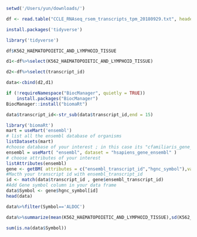 

```r
setwd('/Users/yun/downloads/')
```

```r
df <- read.table("CCLE_RNAseq_rsem_transcripts_tpm_20180929.txt", header = TRUE)
```
```r
install.packages('tidyverse')
```
```r
library('tidyverse')
```
```r
df$K562_HAEMATOPOIETIC_AND_LYMPHOID_TISSUE
```

```r
d1<-df%>%select(K562_HAEMATOPOIETIC_AND_LYMPHOID_TISSUE)
```

```r
d2<-df%>%select(transcript_id)
```

```r
data<-cbind(d2,d1)
```


```r
if (!requireNamespace("BiocManager", quietly = TRUE))
    install.packages("BiocManager")
BiocManager::install("biomaRt")
```

```r
data$transcript_id<-str_sub(data$transcript_id,end = 15)
```


```r
library('biomaRt')
mart = useMart('ensembl')
# list all the ensembl database of organisms
listDatasets(mart)  
#choose database of your interest ; in this case its "cfamiliaris_gene_ensembl" I guess
ensembl = useMart( "ensembl", dataset = "hsapiens_gene_ensembl" )  
# choose attributes of your interest
listAttributes(ensembl)
gene <- getBM( attributes = c("ensembl_transcript_id","hgnc_symbol"),values = data$transcript_id,mart = ensembl)  
#Macth your transcript id with ensembl_transcript_id
id <- match(data$transcript_id , gene$ensembl_transcript_id)
#Add Gene symbol column in your data frame
data$Symbol <- gene$hgnc_symbol[id]
head(data)


```
```r
data%>%filter(Symbol=='ALDOC')
```

```r
data%>%summarize(mean(K562_HAEMATOPOIETIC_AND_LYMPHOID_TISSUE),sd(K562_HAEMATOPOIETIC_AND_LYMPHOID_TISSUE))
```




```r
sum(is.na(data$Symbol))
```




